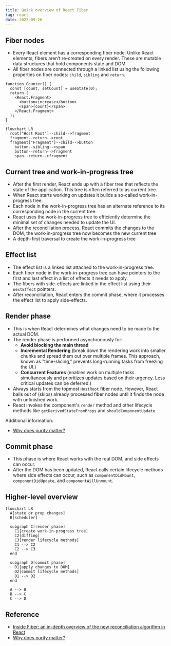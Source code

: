 ```yaml
---
title: Quick overview of React Fiber
tag: react
date: 2022-09-26
---
```


## Fiber nodes

- Every React element has a corresponding fiber node. Unlike React elements, fibers aren’t re-created on every render. These are mutable data structures that hold components state and DOM.
- All fiber nodes are connected through a linked list using the following properties on fiber nodes: `child`, `sibling` and `return`.

```tsx
function Counter() {
  const [count, setCount] = useState(0);
  return (
    <React.Fragment>
      <button>increase</button>
      <span>{count}</span>
    </React.Fragment>
  );
}
```

```mermaid
flowchart LR
  root["Host Root"]--child-->fragment
  fragment--return-->root
  fragment["Fragment"]--child-->button
    button--sibling-->span
    button--return-->fragment
    span--return-->fragment
```

## Current tree and work-in-progress tree

- After the first render, React ends up with a fiber tree that reflects the state of the application. This tree is often referred to as current tree.
- When React starts working on updates it builds a so-called work-in-progress tree.
- Each node in the work-in-progress tree has an alternate reference to its corresponding node in the current tree.
- React uses the work-in-progress tree to efficiently determine the minimal set of changes needed to update the UI.
- After the reconciliation process, React commits the changes to the DOM, the work-in-progress tree now becomes the new current tree
- A depth-first traversal to create the work-in-progress tree

## Effect list

- The effect list is a linked list attached to the work-in-progress tree.
- Each fiber node in the work-in-progress tree can have pointers to the first and last effect in a list of effects it needs to apply.
- The fibers with side-effects are linked in the effect list using their `nextEffect` pointers.
- After reconciliation, React enters the commit phase, where it processes the effect list to apply side-effects.

## Render phase

- This is when React determines what changes need to be made to the actual DOM.
- The render phase is performed asynchronously for:
  - **Avoid blocking the main thread**
  - **Incremental Rendering** (break down the rendering work into smaller chunks and spread them out over multiple frames. This approach, known as "time-slicing," prevents long-running tasks from freezing the UI.)
  - **Concurrent Features** (enables work on multiple tasks simultaneously and prioritizes updates based on their urgency. Less critical updates can be deferred.)
- Always starts from the topmost `HostRoot` fiber node. However, React bails out of (skips) already processed fiber nodes until it finds the node with unfinished work.
- React invokes the component's `render` method and other lifecycle methods like `getDerivedStateFromProps` and `shouldComponentUpdate`.

Additional information:

- [Why does purity matter?](https://react.dev/reference/rules/components-and-hooks-must-be-pure#how-does-react-run-your-code)

## Commit phase

- This phase is where React works with the real DOM, and side effects can occur.
- After the DOM has been updated, React calls certain lifecycle methods where side effects can occur, such as `componentDidMount`, `componentDidUpdate`, and `componentWillUnmount`.

## Higher-level overview

```mermaid
flowchart LR
  A[state or prop changes]
  B[scheduler]

  subgraph C[render phase]
    C1[create work-in-progress tree]
    C2[diffing]
    C3[render lifecycle methods]
    C1 --> C2
    C2 --> C3
  end

  subgraph D[commit phase]
    D1[apply changes to DOM]
    D2[commit lifecycle methods]
    D1 --> D2
  end

  A --> B
  B --> C
  C --> D
```

## Reference

- [Inside Fiber: an in-depth overview of the new reconciliation algorithm in React](https://blog.ag-grid.com/inside-fiber-an-in-depth-overview-of-the-new-reconciliation-algorithm-in-react/)
- [Why does purity matter?](https://react.dev/reference/rules/components-and-hooks-must-be-pure#how-does-react-run-your-code)
